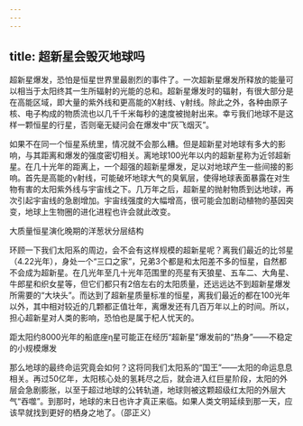 ```yaml
---
---
---
```

title: 超新星会毁灭地球吗
---




超新星爆发，恐怕是恒星世界里最剧烈的事件了。一次超新星爆发所释放的能量可以相当于太阳终其一生所辐射的光能的总和。超新星爆发时的辐射，有很大部分是在高能区域，即大量的紫外线和更高能的X射线、γ射线。除此之外，各种由原子核、电子构成的物质流也以几千千米每秒的速度被抛射出来。幸亏我们地球不是这样一颗恒星的行星，否则毫无疑问会在爆发中“灰飞烟灭”。

如果不在同一个恒星系统里，情况就不会那么糟。但是超新星对地球有多大的影响，与其距离和爆发的强度密切相关。离地球100光年以内的超新星称为近邻超新星。在几十光年的距离上，一个超强的超新星爆发，足以对地球产生一些间接的影响。首先是高能的γ射线，可能破坏地球大气的臭氧层，使得地球表面暴露在对生物有害的太阳紫外线与宇宙线之下。几万年之后，超新星的抛射物质到达地球，再次引起宇宙线的急剧增加。宇宙线强度的大幅增高，很可能会加剧动植物的基因突变，地球上生物圈的进化进程也许会就此改变。

大质量恒星演化晚期的洋葱状分层结构



环顾一下我们太阳系的周边，会不会有这样规模的超新星呢？离我们最近的比邻星（4.22光年），身处一个“三口之家”，兄弟3个都是和太阳差不多的恒星，自然都不会成为超新星。在几光年至几十光年范围里的亮星有天狼星、五车二、大角星、牛郎星和织女星等，但它们都只有2倍左右的太阳质量，还远远达不到超新星爆发所需要的“大块头”。而达到了超新星质量标准的恒星，离我们最近的都在100光年以外，其中相对较近的几颗都正值壮年，离爆发还有几百万年以上的时间。所以，担心超新星对人类的影响，恐怕也是属于杞人忧天的。

距太阳约8000光年的船底座η星可能正在经历“超新星”爆发前的“热身”——不稳定的小规模爆发



那么地球的最终命运究竟会如何？这将同我们太阳系的“国王”——太阳的命运息息相关。再过50亿年，太阳核心处的氢耗尽之后，就会进入红巨星阶段，太阳的外层会急剧膨胀，以至于超过地球的公转轨道，地球则被这颗超级红太阳的外层大气“吞噬”。到那时，地球的末日也许才真正来临。如果人类文明延续到那一天，应该早就找到更好的栖身之地了。（邵正义）